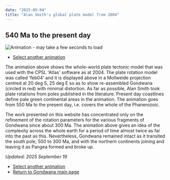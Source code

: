```yaml
---
date: "2025-09-04"
title: "Alan Smith's global plate model from 2004"
---
```


## 540 Ma to the present day

![Animation - may take a few seconds to load](./assets/feb04-2.gif)

* [Select another animation](../animations)

The animation above shows the whole-world plate tectonic model that was used with the CPSL 'Atlas' software as at 2004.  The plate rotation model was called 'feb04' and it is displayed above in a Mollweide projection centred at 20 deg S, 25 deg E so as to show re-assembled Gondwana (circled in red) with minimal distortion. As far as possible, Alan Smith took plate rotations from poles published in the literature.  Present day coastlines define pale green continental areas in the animation. The animation goes from 550 Ma to the present day, i.e. covers the whole of the Phanerozoic.

The work presented on this website has concentrated only on the refinement of the rotation parameters for the various fragments of Gondwana since about 300 Ma.  The animation above gives an idea of the complexity across the whole earth for a period of time almost twice as far into the past as this.  Nevertheless, Gondwana remained intact as it transited the south pole, 500 to 300 Ma, and with the northern continents joining and leaving it as Pangea formed and broke up.

*Updated: 2025 September 19*

* [Select another animation](../animations)
* [Return to Gondwana main page](../../gondwana)
